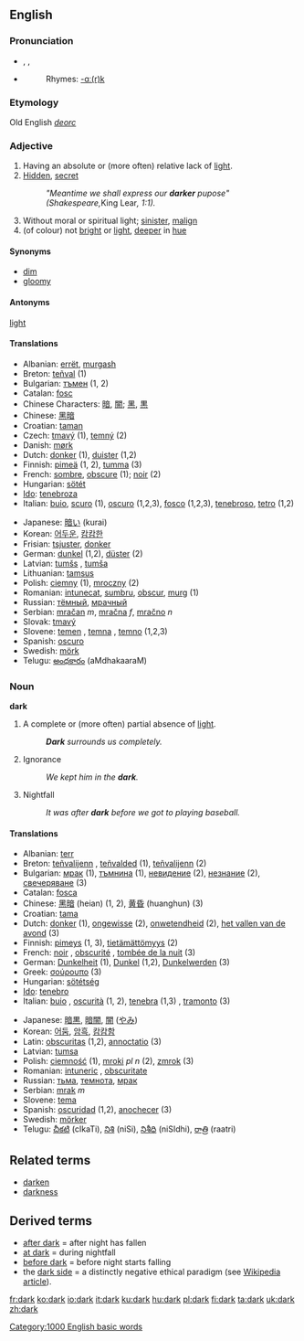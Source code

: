 {{BE-ready}}
==English==

{{rank|terms|sort|town|436|dark|ye|common|subject}}

===Pronunciation===
*{{AHD|därk}}, {{IPA|/dɑː(r)k/}}, {{SAMPA|/dA:(r)k/}}
*{{audio|en-us-dark.ogg|Audio (US)}}
*:Rhymes: [[Rhymes:English:-ɑː(r)k|-ɑː(r)k]]
===Etymology===
Old English ''[[deorc]]''
===Adjective===
{{en-ad2|'''dark'''|'''[[darker]]'''|'''[[darkest]]'''}}

# Having an absolute or (more often) relative lack of [[light]].
# [[hidden|Hidden]], [[secret]]
#:''"Meantime we shall express our '''darker''' pupose" (Shakespeare, ''King Lear'', 1:1).''
# Without moral or spiritual light; [[sinister]], [[malign]]
# (of colour) not [[bright]] or [[light]], [[deep]]er in [[hue]]

====Synonyms====
*[[dim]]
*[[gloomy]]

====Antonyms====
[[light]]

====Translations====
{{top}}
*Albanian: [[errët]], [[murgash]]
*Breton: [[teñval]] (1)
*Bulgarian: [[тъмен]] (1, 2)
*Catalan: [[fosc]]
*Chinese Characters: [[暗]], [[闇]]; [[黑]], [[黒]]
*Chinese: [[黑暗]]
*Croatian: [[taman]]
*Czech: [[tmavý]] (1), [[temný]] (2)
*Danish: [[mørk]]
*Dutch: [[donker]] (1), [[duister]] (1,2)
*Finnish: [[pimeä]] (1, 2), [[tumma]] (3)
*French: [[sombre]], [[obscure]] (1); [[noir]] (2)
*Hungarian: [[sötét]]
*[[Ido]]: [[tenebroza]]
*Italian: [[buio]], [[scuro]] (1), [[oscuro]] (1,2,3), [[fosco]] (1,2,3), [[tenebroso]], [[tetro]] (1,2)
{{mid}}
*Japanese: [[暗い]] (kurai)
*Korean: [[어두운]], [[캄캄한]]
*Frisian: [[tsjuster]], [[donker]]
*German: [[dunkel]] (1,2), [[düster]] (2)
*Latvian: [[tumšs]] {{m}}, [[tumša]] {{f}}
*Lithuanian: [[tamsus]]
*Polish: [[ciemny]] {{m}} (1), [[mroczny]] {{m}} (2)
*Romanian: [[intunecat]], [[sumbru]], [[obscur]], [[murg]] (1)
*Russian: [[тёмный]], [[мрачный]]
*Serbian: [[mračan]] ''m'', [[mračna]] ''f'', [[mračno]] ''n''
*Slovak: [[tmavý]]
*Slovene: [[temen]] {{m}}, [[temna]] {{f}}, [[temno]] {{n}} (1,2,3)
*Spanish: [[oscuro]]
*Swedish: [[mörk]]
*Telugu: [[అంధకారం]] (aMdhakaaraM)
{{bottom}}

===Noun===
'''dark'''

# A complete or (more often) partial absence of [[light]].
#:'''''Dark''' surrounds us completely.''
# Ignorance 
#:''We kept him in the '''dark'''.''
# Nightfall 
#:''It was after '''dark''' before we got to playing baseball.''

====Translations====
{{top}}
*Albanian: [[terr]] {{m}}
*Breton: [[teñvalijenn]] {{f}}, [[teñvalded]] {{f}} (1), [[teñvalijenn]] (2)
*Bulgarian: [[мрак]] {{m}} (1), [[тъмнина]] {{f}} (1), [[невидение]] {{n}} (2), [[незнание]] {{n}} (2), [[свечеряване]] {{n}} (3)
*Catalan: [[fosca]] {{f}}
*Chinese: [[黑暗]] (heian) (1, 2), [[黄昏]] (huanghun) (3)
*Croatian: [[tama]]
*Dutch: [[donker]] {{n}} (1), [[ongewisse]] (2), [[onwetendheid]] {{f}} (2), [[het vallen van de avond]] (3)
*Finnish: [[pimeys]] (1, 3), [[tietämättömyys]] (2)
*French: [[noir]] {{m}}, [[obscurité]] {{f}}, [[tombée de la nuit]] (3)
*German: [[Dunkelheit]] {{f}} (1), [[Dunkel]] {{n}} (1,2), [[Dunkelwerden]] (3)
*Greek: [[σούρουπο]] (3)
*Hungarian: [[sötétség]]
*[[Ido]]: [[tenebro]]
*Italian: [[buio]] {{m}}, [[oscurità]] {{f}} (1, 2), [[tenebra]] (1,3) {{f}}, [[tramonto]] {{m}} (3)
{{mid}}
*Japanese: [[暗黒]], [[暗闇]], [[闇]] ([[やみ]])
*Korean: [[어둠]], [[암흑]], [[캄캄함]]
*Latin: [[obscuritas]] (1,2), [[annoctatio]] (3)
*Latvian: [[tumsa]] {{f}}
*Polish: [[ciemność]] {{f}} (1), [[mroki]] ''pl n'' (2), [[zmrok]] {{m}} (3)
*Romanian: [[intuneric]] {{n}}, [[obscuritate]] {{f}}
*Russian: [[тьма]], [[темнота]], [[мрак]]
*Serbian: [[mrak]] ''m''
*Slovene: [[tema]] {{f}}
*Spanish: [[oscuridad]] {{f}} (1,2), [[anochecer]] {{m}} (3)
*Swedish: [[mörker]]
*Telugu: [[చీకటి]] (cIkaTi), [[నిశి]] (niSi), [[నిశీధి]] (niSIdhi), [[రాత్రి]] (raatri)
{{bottom}}

==Related terms==
*[[darken]]
*[[darkness]]

==Derived terms==
*[[after dark]] = after night has fallen
*[[at dark]] = during nightfall
*[[before dark]] = before night starts falling
* the [[dark side]] = a distinctly negative ethical paradigm (see [[w:Dark_side|Wikipedia article]]).

[[Category:1000 English basic words]]

[[fr:dark]]
[[ko:dark]]
[[io:dark]]
[[it:dark]]
[[ku:dark]]
[[hu:dark]]
[[pl:dark]]
[[fi:dark]]
[[ta:dark]]
[[uk:dark]]
[[zh:dark]]